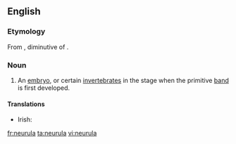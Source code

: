 ==English==

===Etymology===
From {{etyl|NL.|en}}, diminutive of {{etyl|grc|en}} {{term|νεῦρον|sc=Grek|tr=[[neuron]]||sinew, tendon, cord}}.

===Noun===
{{en-noun||neurulae}}

# {{zoology}} An [[embryo]], or certain [[invertebrate]]s in the stage when the primitive [[band]] is first developed.

====Translations====
{{trans-top|zoology: an embryo, or certain invertebrates in the state when the primitive band is first developed}}
* Irish: {{t-|ga|néarúl|m}}
{{trans-mid}}
{{trans-bottom}}

[[fr:neurula]]
[[ta:neurula]]
[[vi:neurula]]
